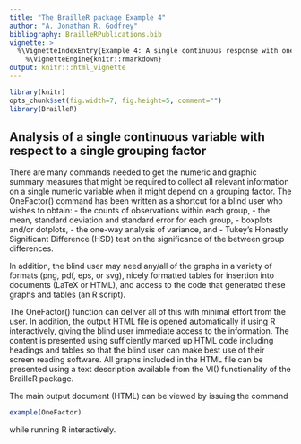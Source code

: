```yaml
---
title: "The BrailleR package Example 4"
author: "A. Jonathan R. Godfrey"
bibliography: BrailleRPublications.bib
vignette: >
  %\VignetteIndexEntry{Example 4: A single continuous response with one grouping factor}
    %\VignetteEngine{knitr::rmarkdown}
output: knitr:::html_vignette
---
```


```r
library(knitr)
opts_chunk$set(fig.width=7, fig.height=5, comment="")
library(BrailleR)
```

## Analysis of a single continuous variable with respect to a single grouping factor

There are many commands needed to get the numeric and graphic summary measures that might be required to collect all relevant information on a single numeric variable when it might depend on a  grouping factor. The OneFactor() command has been written as a shortcut for a blind user who wishes to obtain:
- the counts of observations within each group,
- the mean, standard deviation and standard error for each group,
- boxplots and/or dotplots, 
- the one-way analysis of variance, and
- Tukey's Honestly Significant Difference (HSD) test on the significance of the between group differences.

In addition, the blind user may need any/all of the graphs in a variety of formats (png, pdf, eps, or svg), nicely formatted tables for insertion into documents (LaTeX or HTML), and access to the code that generated these graphs and tables (an R script). 

The OneFactor() function can deliver all of this with minimal effort from the user. In addition, the output HTML file is opened automatically if using R interactively, giving the blind user immediate access to the information. The content is presented using sufficiently marked up HTML code including headings and tables so that the blind user can make best use of their  screen reading software. All graphs included in the HTML file can be presented using a text description available from the VI() functionality of the BrailleR package.


The main output document (HTML) can be viewed by issuing the command 
```r
example(OneFactor)
```
while running R interactively.


